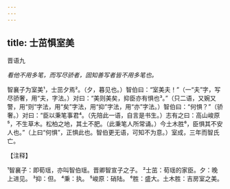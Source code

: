 ```yaml
---
---
---
```

title: 士茁惧室美
---



晋语九

*看他不用多笔，而写尽骄者，固知善写者皆不用多笔也。*

智襄子为室美¹，士茁夕焉²。（夕，暮见也。）智伯曰：“室美夫！”（一“夫”字，写尽骄奢，用“夫，字法。）对曰：“美则美矣，抑臣亦有惧也³。”（只二语，又婉又警，用“则”字法，用“矣”字法，用“抑”字法，用“亦”字法。）智伯曰：“何惧？”（骄奢。）对曰：“臣以秉笔事君⁴。（先陪此一语，自言是书生。）志有之曰：高山峻原⁵，不生草木。松柏之地，其土不肥。（此秉笔人所常诵。）今土木胜⁶，臣惧其不安人也。”（上曰“何惧”，正惧此也。智伯更无语，可知不为意。）室成，三年而智氏亡。

【注释】

¹智襄子：即荀瑶，亦叫智伯瑶。晋卿智宣子之子。
²士茁：荀瑶的家臣。夕：晚上进见。
³抑：但。
⁴秉：执。
⁵峻原：硝陆。
⁶胜：盛大。土木胜：吉房室之美。